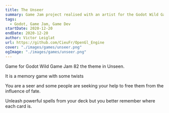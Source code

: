 ```yaml
---
title: The Unseer
summary: Game Jam project realised with an artist for the Godot Wild Game Jam
tags:
  - Godot, Game Jam, Game Dev
startDate: 2020-12-20
endDate: 2020-12-20
author: Victor Leiglat
url: https://github.com/CieuFr/OpenGl_Engine
cover: "./images/games/unseer.png"
ogImage: "./images/games/unseer.png"
---
```


Game for Godot Wild Game Jam 82 the theme in Unseen.

It is a memory game with some twists

You are a seer and some people are seeking your help to free them from the influence of fate.

Unleash powerful spells from your deck but you better remember where each card is.
